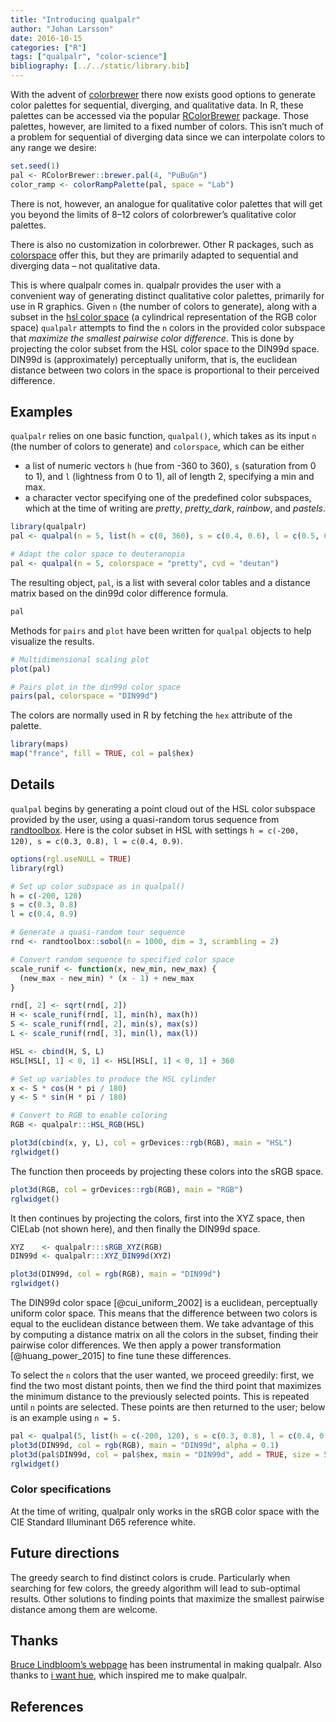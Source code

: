 ---
title: "Introducing qualpalr"
author: "Johan Larsson"
date: 2016-10-15
categories: ["R"]
tags: ["qualpalr", "color-science"]
bibliography: [../../static/library.bib]
---

With the advent of [colorbrewer](http://colorbrewer2.org/) there now exists good
options to generate color palettes for sequential, diverging, and qualitative 
data. In R, these palettes can be accessed via the popular
[RColorBrewer](https://cran.r-project.org/package=RColorBrewer) package. Those
palettes, however, are limited to a fixed number of colors. This isn't much of 
a problem for sequential of diverging data since we can interpolate colors to 
any range we desire:

```{r}
set.seed(1)
pal <- RColorBrewer::brewer.pal(4, "PuBuGn")
color_ramp <- colorRampPalette(pal, space = "Lab")
```

There is not, however, an analogue for qualitative color palettes that will get
you beyond the limits of 8--12 colors of colorbrewer's qualitative color 
palettes. 

There is also no customization in colorbrewer. Other R packages, such as 
[colorspace](https://cran.r-project.org/package=colorspace) offer this, but 
they are primarily adapted to sequential and diverging data -- not qualitative
data.

This is where qualpalr comes in. qualpalr provides the user with a convenient
way of generating distinct qualitative color palettes, primarily for use in 
R graphics. Given `n` (the number of colors to generate), along with a subset
in the [hsl color space](https://en.wikipedia.org/wiki/HSL_and_HSV) (a 
cylindrical representation of the RGB color space) `qualpalr` attempts to find
the `n` colors in the provided color subspace that 
*maximize the smallest pairwise color difference*. This is done by projecting 
the color subset from the HSL color space to the DIN99d space. DIN99d is 
(approximately) perceptually uniform, that is, the euclidean distance between
two colors in the space is proportional to their perceived difference.

## Examples

`qualpalr` relies on one basic function, `qualpal()`, which takes as its input
`n` (the number of colors to generate) and `colorspace`, which can be either

* a list of numeric vectors `h` (hue from -360 to 360), `s` (saturation from 0 
to 1), and `l` (lightness from 0 to 1), all of length 2, specifying a min and 
max.
* a character vector specifying one of the predefined color subspaces, which at 
the time of writing are *pretty*, *pretty_dark*, *rainbow*, and *pastels*.

```{r basic_usage}
library(qualpalr)
pal <- qualpal(n = 5, list(h = c(0, 360), s = c(0.4, 0.6), l = c(0.5, 0.85)))

# Adapt the color space to deuteranopia
pal <- qualpal(n = 5, colorspace = "pretty", cvd = "deutan")
```

The resulting object, `pal`, is a list with several color tables and a distance 
matrix based on the din99d color difference formula.

```{r qualpal_list}
pal
```

Methods for `pairs` and `plot` have been written for `qualpal` objects to help
visualize the results.

```{r mds, fig.width = 5, figh.height = 5, fig.cap = "Multi-dimensional scaling plots, displaying the difference in colors through their distances."}
# Multidimensional scaling plot
plot(pal)
```

```{r pairs, fig.width = 5, fig.height = 5, fig.cap = "Scatterplot matrix of colors in the DIN99d color space."}
# Pairs plot in the din99d color space
pairs(pal, colorspace = "DIN99d")
```

The colors are normally used in R by fetching the `hex` attribute of the 
palette.

```{r map, fig.width=5, fig.height=5, fig.cap = "A map of france, using colors from qualpalr."}
library(maps)
map("france", fill = TRUE, col = pal$hex)
```

## Details

`qualpal` begins by generating a point cloud out of the HSL color subspace 
provided by the user, using a quasi-random torus sequence from 
[randtoolbox](https://cran.r-project.org/package=randtoolbox). Here is the 
color subset in HSL with settings 
`h = c(-200, 120), s = c(0.3, 0.8), l = c(0.4, 0.9)`.

```{r hsl, echo = FALSE, fig.cap = "A cloud of colors in HSL space."}
options(rgl.useNULL = TRUE)
library(rgl)

# Set up color subspace as in qualpal()
h = c(-200, 120)
s = c(0.3, 0.8)
l = c(0.4, 0.9)

# Generate a quasi-random tour sequence
rnd <- randtoolbox::sobol(n = 1000, dim = 3, scrambling = 2)

# Convert random sequence to specified color space
scale_runif <- function(x, new_min, new_max) {
  (new_max - new_min) * (x - 1) + new_max
}

rnd[, 2] <- sqrt(rnd[, 2])
H <- scale_runif(rnd[, 1], min(h), max(h))
S <- scale_runif(rnd[, 2], min(s), max(s))
L <- scale_runif(rnd[, 3], min(l), max(l))

HSL <- cbind(H, S, L)
HSL[HSL[, 1] < 0, 1] <- HSL[HSL[, 1] < 0, 1] + 360

# Set up variables to produce the HSL cylinder
x <- S * cos(H * pi / 180)
y <- S * sin(H * pi / 180)

# Convert to RGB to enable coloring
RGB <- qualpalr:::HSL_RGB(HSL)

plot3d(cbind(x, y, L), col = grDevices::rgb(RGB), main = "HSL")
rglwidget()
```

The function then proceeds by projecting these colors into the sRGB space.

```{r rgb, echo = FALSE, fig.cap = "A 3D cloud of colors in sRGB space."}
plot3d(RGB, col = grDevices::rgb(RGB), main = "RGB")
rglwidget()
```

It then continues by projecting the colors, first into the XYZ space, then
CIELab (not shown here), and then finally the DIN99d space.

```{r din, echo = FALSE, fig.cap = "A 3D cloud of colors in DIN99d space."}
XYZ    <- qualpalr:::sRGB_XYZ(RGB)
DIN99d <- qualpalr:::XYZ_DIN99d(XYZ)

plot3d(DIN99d, col = rgb(RGB), main = "DIN99d")
rglwidget()
```

The DIN99d color space [@cui_uniform_2002] is a euclidean, perceptually uniform 
color space. This means that the difference between two colors is equal to the
euclidean distance between them. We take advantage of this by computing a 
distance matrix on all the colors in the subset, finding their pairwise color 
differences. We then apply a power transformation [@huang_power_2015] to fine 
tune these differences.

To select the `n` colors that the user wanted, we proceed greedily: first, we 
find the two most distant points, then we find the third point that maximizes 
the minimum distance to the previously selected points. This is repeated until
`n` points are selected. These points are then returned to the user; below is 
an example using `n = 5.`

```{r choice, echo = FALSE, fig.cap = "The selected colors (in DIN99d space)."}
pal <- qualpal(5, list(h = c(-200, 120), s = c(0.3, 0.8), l = c(0.4, 0.9)))
plot3d(DIN99d, col = rgb(RGB), main = "DIN99d", alpha = 0.1)
plot3d(pal$DIN99d, col = pal$hex, main = "DIN99d", add = TRUE, size = 5)
rglwidget()
```

### Color specifications

At the time of writing, qualpalr only works in the sRGB color space with
the CIE Standard Illuminant D65 reference white. 

## Future directions

The greedy search to find distinct colors is crude. Particularly when searching
for few colors, the greedy algorithm will lead to sub-optimal results. Other
solutions to finding points that maximize the smallest pairwise distance 
among them are welcome.

## Thanks

[Bruce Lindbloom's webpage](http://www.brucelindbloom.com/) has
been instrumental in making qualpalr. Also thanks to
[i want hue](http://tools.medialab.sciences-po.fr/iwanthue/), which inspired me
to make qualpalr.

## References
